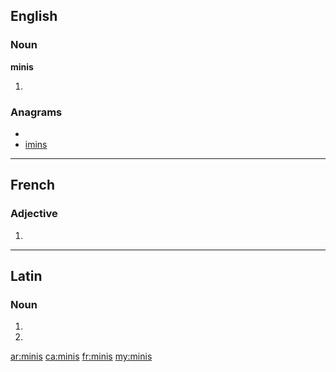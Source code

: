 ==English==

===Noun===
'''minis'''

# {{plural of|[[mini]]}}

===Anagrams===
* {{alphagram|iimns}}
* [[imins#English|imins]]

----

==French==

===Adjective===
{{fr-adj-form|m|p}}

# {{form of|masculine plural|[[mini]]|lang=fr}}

----

==Latin==

===Noun===
{{la-noun-form|minīs}}

# {{inflection of|mina|mina|dat|p|lang=la}}
# {{inflection of|mina|mina|abl|p|lang=la}}
{{count page|[[Wiktionary:Page count]]}}

[[ar:minis]]
[[ca:minis]]
[[fr:minis]]
[[my:minis]]